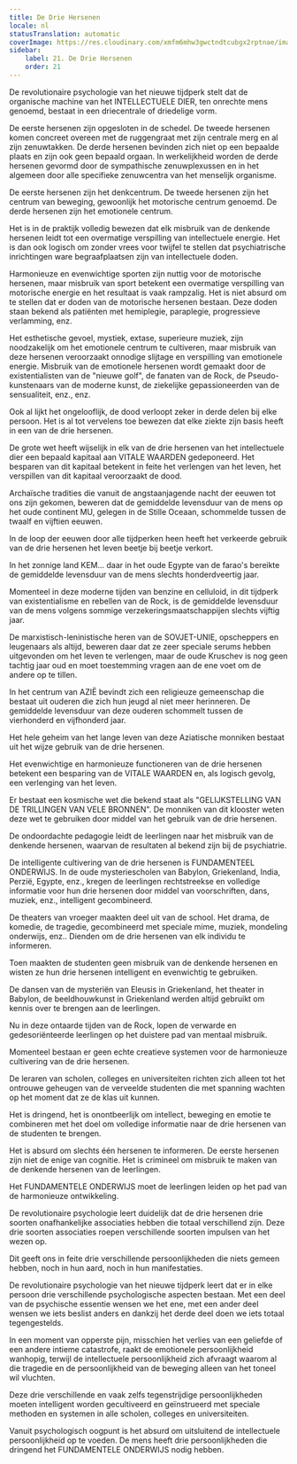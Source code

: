 ```yaml
---
title: De Drie Hersenen
locale: nl
statusTranslation: automatic
coverImage: https://res.cloudinary.com/xmfm6mhw3gwctndtcubgx2rptnae/image/upload/v1740337243/small_cover_educacion_fundamental_a051170f1c.webp
sidebar:
    label: 21. De Drie Hersenen
    order: 21
---
```

De revolutionaire psychologie van het nieuwe tijdperk stelt dat de organische machine van het INTELLECTUELE DIER, ten onrechte mens genoemd, bestaat in een driecentrale of driedelige vorm.

De eerste hersenen zijn opgesloten in de schedel. De tweede hersenen komen concreet overeen met de ruggengraat met zijn centrale merg en al zijn zenuwtakken. De derde hersenen bevinden zich niet op een bepaalde plaats en zijn ook geen bepaald orgaan. In werkelijkheid worden de derde hersenen gevormd door de sympathische zenuwplexussen en in het algemeen door alle specifieke zenuwcentra van het menselijk organisme.

De eerste hersenen zijn het denkcentrum. De tweede hersenen zijn het centrum van beweging, gewoonlijk het motorische centrum genoemd. De derde hersenen zijn het emotionele centrum.

Het is in de praktijk volledig bewezen dat elk misbruik van de denkende hersenen leidt tot een overmatige verspilling van intellectuele energie. Het is dan ook logisch om zonder vrees voor twijfel te stellen dat psychiatrische inrichtingen ware begraafplaatsen zijn van intellectuele doden.

Harmonieuze en evenwichtige sporten zijn nuttig voor de motorische hersenen, maar misbruik van sport betekent een overmatige verspilling van motorische energie en het resultaat is vaak rampzalig. Het is niet absurd om te stellen dat er doden van de motorische hersenen bestaan. Deze doden staan bekend als patiënten met hemiplegie, paraplegie, progressieve verlamming, enz.

Het esthetische gevoel, mystiek, extase, superieure muziek, zijn noodzakelijk om het emotionele centrum te cultiveren, maar misbruik van deze hersenen veroorzaakt onnodige slijtage en verspilling van emotionele energie. Misbruik van de emotionele hersenen wordt gemaakt door de existentialisten van de "nieuwe golf", de fanaten van de Rock, de Pseudo-kunstenaars van de moderne kunst, de ziekelijke gepassioneerden van de sensualiteit, enz., enz.

Ook al lijkt het ongelooflijk, de dood verloopt zeker in derde delen bij elke persoon. Het is al tot vervelens toe bewezen dat elke ziekte zijn basis heeft in een van de drie hersenen.

De grote wet heeft wijselijk in elk van de drie hersenen van het intellectuele dier een bepaald kapitaal aan VITALE WAARDEN gedeponeerd. Het besparen van dit kapitaal betekent in feite het verlengen van het leven, het verspillen van dit kapitaal veroorzaakt de dood.

Archaïsche tradities die vanuit de angstaanjagende nacht der eeuwen tot ons zijn gekomen, beweren dat de gemiddelde levensduur van de mens op het oude continent MU, gelegen in de Stille Oceaan, schommelde tussen de twaalf en vijftien eeuwen.

In de loop der eeuwen door alle tijdperken heen heeft het verkeerde gebruik van de drie hersenen het leven beetje bij beetje verkort.

In het zonnige land KEM... daar in het oude Egypte van de farao's bereikte de gemiddelde levensduur van de mens slechts honderdveertig jaar.

Momenteel in deze moderne tijden van benzine en celluloid, in dit tijdperk van existentialisme en rebellen van de Rock, is de gemiddelde levensduur van de mens volgens sommige verzekeringsmaatschappijen slechts vijftig jaar.

De marxistisch-leninistische heren van de SOVJET-UNIE, opscheppers en leugenaars als altijd, beweren daar dat ze zeer speciale serums hebben uitgevonden om het leven te verlengen, maar de oude Kruschev is nog geen tachtig jaar oud en moet toestemming vragen aan de ene voet om de andere op te tillen.

In het centrum van AZIË bevindt zich een religieuze gemeenschap die bestaat uit ouderen die zich hun jeugd al niet meer herinneren. De gemiddelde levensduur van deze ouderen schommelt tussen de vierhonderd en vijfhonderd jaar.

Het hele geheim van het lange leven van deze Aziatische monniken bestaat uit het wijze gebruik van de drie hersenen.

Het evenwichtige en harmonieuze functioneren van de drie hersenen betekent een besparing van de VITALE WAARDEN en, als logisch gevolg, een verlenging van het leven.

Er bestaat een kosmische wet die bekend staat als "GELIJKSTELLING VAN DE TRILLINGEN VAN VELE BRONNEN". De monniken van dit klooster weten deze wet te gebruiken door middel van het gebruik van de drie hersenen.

De ondoordachte pedagogie leidt de leerlingen naar het misbruik van de denkende hersenen, waarvan de resultaten al bekend zijn bij de psychiatrie.

De intelligente cultivering van de drie hersenen is FUNDAMENTEEL ONDERWIJS. In de oude mysteriescholen van Babylon, Griekenland, India, Perzië, Egypte, enz., kregen de leerlingen rechtstreekse en volledige informatie voor hun drie hersenen door middel van voorschriften, dans, muziek, enz., intelligent gecombineerd.

De theaters van vroeger maakten deel uit van de school. Het drama, de komedie, de tragedie, gecombineerd met speciale mime, muziek, mondeling onderwijs, enz.. Dienden om de drie hersenen van elk individu te informeren.

Toen maakten de studenten geen misbruik van de denkende hersenen en wisten ze hun drie hersenen intelligent en evenwichtig te gebruiken.

De dansen van de mysteriën van Eleusis in Griekenland, het theater in Babylon, de beeldhouwkunst in Griekenland werden altijd gebruikt om kennis over te brengen aan de leerlingen.

Nu in deze ontaarde tijden van de Rock, lopen de verwarde en gedesoriënteerde leerlingen op het duistere pad van mentaal misbruik.

Momenteel bestaan er geen echte creatieve systemen voor de harmonieuze cultivering van de drie hersenen.

De leraren van scholen, colleges en universiteiten richten zich alleen tot het ontrouwe geheugen van de verveelde studenten die met spanning wachten op het moment dat ze de klas uit kunnen.

Het is dringend, het is onontbeerlijk om intellect, beweging en emotie te combineren met het doel om volledige informatie naar de drie hersenen van de studenten te brengen.

Het is absurd om slechts één hersenen te informeren. De eerste hersenen zijn niet de enige van cognitie. Het is crimineel om misbruik te maken van de denkende hersenen van de leerlingen.

Het FUNDAMENTELE ONDERWIJS moet de leerlingen leiden op het pad van de harmonieuze ontwikkeling.

De revolutionaire psychologie leert duidelijk dat de drie hersenen drie soorten onafhankelijke associaties hebben die totaal verschillend zijn. Deze drie soorten associaties roepen verschillende soorten impulsen van het wezen op.

Dit geeft ons in feite drie verschillende persoonlijkheden die niets gemeen hebben, noch in hun aard, noch in hun manifestaties.

De revolutionaire psychologie van het nieuwe tijdperk leert dat er in elke persoon drie verschillende psychologische aspecten bestaan. Met een deel van de psychische essentie wensen we het ene, met een ander deel wensen we iets beslist anders en dankzij het derde deel doen we iets totaal tegengestelds.

In een moment van opperste pijn, misschien het verlies van een geliefde of een andere intieme catastrofe, raakt de emotionele persoonlijkheid wanhopig, terwijl de intellectuele persoonlijkheid zich afvraagt waarom al die tragedie en de persoonlijkheid van de beweging alleen van het toneel wil vluchten.

Deze drie verschillende en vaak zelfs tegenstrijdige persoonlijkheden moeten intelligent worden gecultiveerd en geïnstrueerd met speciale methoden en systemen in alle scholen, colleges en universiteiten.

Vanuit psychologisch oogpunt is het absurd om uitsluitend de intellectuele persoonlijkheid op te voeden. De mens heeft drie persoonlijkheden die dringend het FUNDAMENTELE ONDERWIJS nodig hebben.

